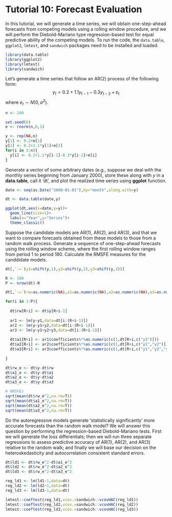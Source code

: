 # Tutorial 10: Forecast Evaluation {-}

In this tutorial, we will generate a time series, we will obtain one-step-ahead forecasts from competing models using a rolling window procedure, and we will perform the Diebold-Mariano type regression-based test for equal predictive ability of the competing models. To run the code, the `data.table`, `ggplot2`, `lmtest`, and `sandwich` packages need to be installed and loaded.

```r
library(data.table)
library(ggplot2)
library(lmtest)
library(sandwich)
```

Let's generate a time series that follow an AR(2) process of the following form: 
$$y_t = 0.2+1.1y_{t-1}-0.3y_{t-2}+\varepsilon_t$$
where $e_{t} \sim N(0,\sigma^2)$. 

```r
n <- 240

set.seed(6)
e <- rnorm(n,0,1)

y <- rep(NA,n)
y[1] <- 0.2+e[1]
y[2] <- 0.2+1.1*y[1]+e[2]
for(i in 3:n){
  y[i] <- 0.2+1.1*y[i-1]-0.3*y[i-2]+e[i]
}
```

Generate a vector of some arbitrary dates (e.g., suppose we deal with the monthly series beginning from January 2000), store these along with $y$ in a **data.table**, call it 'dt', and plot the realized time series using **ggplot** function.

```r
date <- seq(as.Date("2000-01-01"),by="month",along.with=y)

dt <- data.table(date,y)

ggplot(dt,aes(x=date,y=y))+
  geom_line(size=1)+
  labs(x="Year",y="Series")+
  theme_classic()
```

Suppose the candidate models are AR(1), AR(2), and AR(3), and that we want to compare forecasts obtained from these models to those from a random walk process. Generate a sequence of one-step-ahead forecasts using the rolling window scheme, where the first rolling window ranges from period 1 to period 180. Calculate the RMSFE measures for the canddidate models.

```r
dt[,`:=`(y1=shift(y,1),y2=shift(y,2),y3=shift(y,3))]

R <- 180
P <- nrow(dt)-R

dt[,`:=`(rw=as.numeric(NA),a1=as.numeric(NA),a2=as.numeric(NA),a3=as.numeric(NA))]

for(i in 1:P){
  
  dt$rw[R+i] <- dt$y[R+i-1]
  
  ar1 <- lm(y~y1,data=dt[i:(R+i-1)])
  ar2 <- lm(y~y1+y2,data=dt[i:(R+i-1)])
  ar3 <- lm(y~y1+y2+y3,data=dt[i:(R+i-1)])
  
  dt$a1[R+i] <- ar1$coefficients%*%as.numeric(c(1,dt[R+i,c("y1")]))
  dt$a2[R+i] <- ar2$coefficients%*%as.numeric(c(1,dt[R+i,c("y1","y2")]))
  dt$a3[R+i] <- ar3$coefficients%*%as.numeric(c(1,dt[R+i,c("y1","y2","y3")]))
  
}

dt$rw_e <- dt$y-dt$rw
dt$a1_e <- dt$y-dt$a1
dt$a2_e <- dt$y-dt$a2
dt$a3_e <- dt$y-dt$a3

# RMSFEs
sqrt(mean(dt$rw_e^2,na.rm=T))
sqrt(mean(dt$a1_e^2,na.rm=T))
sqrt(mean(dt$a2_e^2,na.rm=T))
sqrt(mean(dt$a3_e^2,na.rm=T))
```

Do the autoregressive models generate 'statistically significantly' more accurate forecasts than the random walk model? We will answer this question by performing the regression-based Diebold-Mariano tests. First we will generate the loss differentials; then we will run three separate regressions to assess predictive accuracy of AR(1), AR(2), and AR(3) relative to the random walk; and finally we will base our decision on the heteroskedasticity and autocorrelation consistent standard errors.


```r
dt$ld1 <- dt$rw_e^2-dt$a1_e^2
dt$ld2 <- dt$rw_e^2-dt$a2_e^2
dt$ld3 <- dt$rw_e^2-dt$a3_e^2

reg_ld1 <- lm(ld1~1,data=dt)
reg_ld2 <- lm(ld2~1,data=dt)
reg_ld3 <- lm(ld3~1,data=dt)

lmtest::coeftest(reg_ld1,vcov.=sandwich::vcovHAC(reg_ld1))
lmtest::coeftest(reg_ld2,vcov.=sandwich::vcovHAC(reg_ld2))
lmtest::coeftest(reg_ld3,vcov.=sandwich::vcovHAC(reg_ld3))
```


